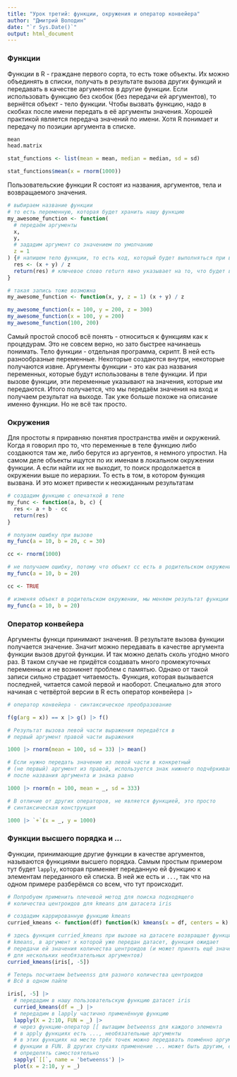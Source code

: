```yaml
---
title: "Урок третий: функции, окружения и оператор конвейера"
author: "Дмитрий Володин"
date: "`r Sys.Date()`"
output: html_document
---
```


### Функции

Функции в R - граждане первого сорта, то есть тоже объекты. Их можно объединять в списки, получать в результате вызова других функций и передавать в качестве аргументов в другие функции. Если использовать функцию без скобок (без передачи ей аргументов), то вернётся объект - тело функции. Чтобы вызвать функцию, надо в скобках после имени передать в её аргументы значения. Хорошей практикой является передача значений по имени. Хотя R понимает и передачу по позиции аргумента в списке.

``` r
mean
head.matrix

stat_functions <- list(mean = mean, median = median, sd = sd)

stat_functions$mean(x = rnorm(1000))

```

Пользовательские функции R состоят из названия, аргументов, тела и возвращаемого значения. 

``` r
# выбираем название функции
# то есть переменную, которая будет хранить нашу функцию
my_awesome_function <- function(
  # передаём аргументы
  x,
  y,
  # зададим аргумент со значением по умолчанию
  z = 1
) {# напишем тело функции, то есть код, который будет выполняться при вызове
  res <- (x + y) / z
  return(res) # ключевое слово return явно указывает на то, что будет возвращаться 
}

# такая запись тоже возможна
my_awesome_function <- function(x, y, z = 1) (x + y) / z

my_awesome_function(x = 100, y = 200, z = 300)
my_awesome_function(x = 100, y = 200)
my_awesome_function(100, 200)
```

Самый простой способ всё понять - относиться к функциям как к процедурам. Это не совсем верно, но зато быстрее начинаешь понимать. Тело функции - отдельная программа, скрипт. В ней есть разнообразные переменные. Некоторые создаются внутри, некоторые получаются извне. Аргументы функции - это как раз названия переменных, которые будут использованы в теле функции. И при вызове функции, эти переменные указывают на значения, которые им передаются. Итого получается, что мы передаём значения на вход и получаем результат на выходе. Так уже больше похоже на описание именно функции. Но не всё так просто.

### Окружения

Для простоты я приравняю понятия пространства имён и окружений. Когда я говорил про то, что переменные в теле функцию либо создакются там же, либо берутся из аргуентов, я немного упростил. На самом деле объекты ищутся по их именам в локальном окружении функции. А если найти их не выходит, то поиск продолжается в окружении выше по иерархии. То есть в том, в котором функция вызвана. И это может привести к неожиданным результатам

``` r
# создадим функцию с опечаткой в теле
my_func <- function(a, b, c) {
  res <- a + b - cc
  return(res)
}

# полуаем ошибку при вызове
my_func(a = 10, b = 20, c = 30)

cc <- rnorm(1000)

# не получаем ошибку, потому что объект cc есть в родительском окружении
my_func(a = 10, b = 20)

cc <- TRUE

# изменяя объект в родительском окружении, мы меняем результат функции
my_func(a = 10, b = 20)
```

### Оператор конвейера

Аргументы функци принимают значения. В результате вызова функции получается значение. Значит можно передавать в качестве аргумента функции вызов другой функции. И так можно делать сколь угодно много раз. В таком случае не придётся создавать много промежуточных переменных и не возникнет проблем с памятью. Однако от такой записи сильно страдает читаемость. Функция, которая вызывается последней, читается самой первой и наоборот. Специально для этого начиная с четвёртой версии в R есть оператор конвейера `|>`

``` r
# оператор конвейера - синтаксическое преобразование

f(g(arg = x)) == x |> g() |> f()

# Результат вызова левой части выражения передаётся в
# первый аргумент правой части выражения

1000 |> rnorm(mean = 100, sd = 33) |> mean()

# Если нужно передать значение из левой части в конкретный
# (не первый) аргумент из правой, используется знак нижнего подчёркивания
# после названия аргумента и знака равно

1000 |> rnorm(n = 100, mean = _, sd = 333)

# В отличие от других операторов, не является функцией, это просто
# синтаксическая конструкция

1000 |> `+`(x = _, y = 1000)
```

### Функции высшего порядка и ...

Функции, принимающие другие функции в качестве аргументов, называются функциями высшего порядка. Самым простым примером тут будет `lapply`, которая применяет переданную ей функцию к элементам переданного ей списка. В ней же есть и `...`, так что на одном примере разберёмся со всем, что тут происходит.

``` r
# Попробуем применить плечевой метод для поиска подходящего
# количества центроидов для kmeans для датасета iris

# создадим каррированную функцию kmeans
curried_kmeans <- function(df) function(k) kmeans(x = df, centers = k)

# здесь функция curried_kmeans при вызове на датасете возвращает функцию
# kmeans, в аргумент x которой уже передан датасет, функция ожидает 
# передачи ей значения количества центроидов (и может принять ещё значения
# для нескольких необязательных аргументов)
curried_kmeans(iris[, -5])

# Теперь посчитаем betweenss для разного количества центроидов
# Всё в одном пайпе

iris[, -5] |>
  # передадим в нашу пользовательскую функцию датасет iris
  curried_kmeans(df = _) |>
  # передадим в lapply частично применённую функцию
  lapply(X = 2:10, FUN = _) |>
  # через функцию-оператор [[ вытащим betweenss для каждого элемента
  # в apply функциях есть ..., необязательные аргументы
  # в этих функциях на месте трёх точек можно передавать поимённо аргументы для
  # функции в FUN. В других случаях применение ... может быть другим, его можно
  # определять самостоятельно
  sapply(`[[`, name = 'betweenss') |>
  plot(x = 2:10, y = _)
```